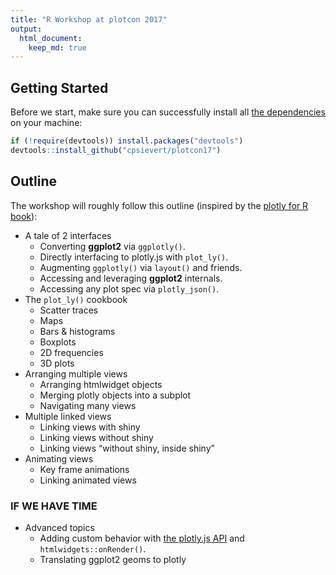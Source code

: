 ```yaml
---
title: "R Workshop at plotcon 2017"
output: 
  html_document:
    keep_md: true
---
```


## Getting Started

Before we start, make sure you can successfully install all [the dependencies](https://github.com/cpsievert/plotcon17/blob/master/DESCRIPTION) on your machine:

```r
if (!require(devtools)) install.packages("devtools")
devtools::install_github("cpsievert/plotcon17")
```

## Outline

The workshop will roughly follow this outline (inspired by the [plotly for R book](https://cpsievert.github.io/plotly_book/)):

* A tale of 2 interfaces
    * Converting **ggplot2** via `ggplotly()`.
    * Directly interfacing to plotly.js with `plot_ly()`.
    * Augmenting `ggplotly()` via `layout()` and friends.
    * Accessing and leveraging **ggplot2** internals.
    * Accessing any plot spec via `plotly_json()`.
  
* The `plot_ly()` cookbook
    * Scatter traces
    * Maps
    * Bars & histograms
    * Boxplots
    * 2D frequencies
    * 3D plots

* Arranging multiple views
    * Arranging htmlwidget objects
    * Merging plotly objects into a subplot
    * Navigating many views
  
* Multiple linked views
    * Linking views with shiny
    * Linking views without shiny
    * Linking views "without shiny, inside shiny"

* Animating views
    * Key frame animations
    * Linking animated views
  
### IF WE HAVE TIME
  
* Advanced topics
    * Adding custom behavior with [the plotly.js API](https://plot.ly/javascript/plotlyjs-function-reference) and `htmlwidgets::onRender()`.
    * Translating ggplot2 geoms to plotly
  
